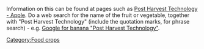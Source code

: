 Information on this can be found at pages such as [http://www.ficciagroindia.com/post-harvest-mgmt/fruits/apple.htm Post Harvest Technology - Apple]. Do a web search for the name of the fruit or vegetable, together with "Post Harvest Technology" (include the quotation marks, for phrase search) - e.g. [http://www.google.com/search?ie=UTF-8&oe=UTF-8&gfns=1&q=Banana+%22Post+Harvest+Technology%22 Google for banana "Post Harvest Technology"].


[[Category:Food crops]]